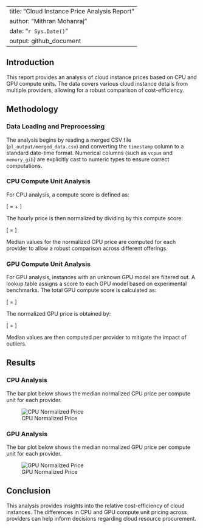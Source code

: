 
---
title: "Cloud Instance Price Analysis Report"
author: "Mithran Mohanraj"
date: "`r Sys.Date()`"
output: github_document
---

## Introduction

This report provides an analysis of cloud instance prices based on CPU and GPU compute units. The data covers various cloud instance details from multiple providers, allowing for a robust comparison of cost-efficiency.

## Methodology

### Data Loading and Preprocessing
The analysis begins by reading a merged CSV file (`pl_output/merged_data.csv`) and converting the `timestamp` column to a standard date-time format. Numerical columns (such as `vcpus` and `memory_gib`) are explicitly cast to numeric types to ensure correct computations.

### CPU Compute Unit Analysis
For CPU analysis, a compute score is defined as:

\[
\text{cpu\_compute\_score} = \text{vcpus} + \frac{\text{memory\_gib}}{4}
\]

The hourly price is then normalized by dividing by this compute score:

\[
\text{cpu\_norm\_price} = \frac{\text{price\_per\_hour}}{\text{cpu\_compute\_score}}
\]

Median values for the normalized CPU price are computed for each provider to allow a robust comparison across different offerings.

### GPU Compute Unit Analysis
For GPU analysis, instances with an unknown GPU model are filtered out. A lookup table assigns a score to each GPU model based on experimental benchmarks. The total GPU compute score is calculated as:

\[
\text{total\_gpu\_compute} = \text{gpu\_score} \times \text{gpu\_count}
\]

The normalized GPU price is obtained by:

\[
\text{gpu\_norm\_price} = \frac{\text{price\_per\_hour}}{\text{total\_gpu\_compute}}
\]

Median values are then computed per provider to mitigate the impact of outliers.

## Results

### CPU Analysis
The bar plot below shows the median normalized CPU price per compute unit for each provider.

![CPU Normalized Price](r_output/cpu_norm_price_by_provider.png)

### GPU Analysis
The bar plot below shows the median normalized GPU price per compute unit for each provider.

![GPU Normalized Price](r_output/gpu_norm_price_by_provider.png)

## Conclusion

This analysis provides insights into the relative cost-efficiency of cloud instances. The differences in CPU and GPU compute unit pricing across providers can help inform decisions regarding cloud resource procurement.

